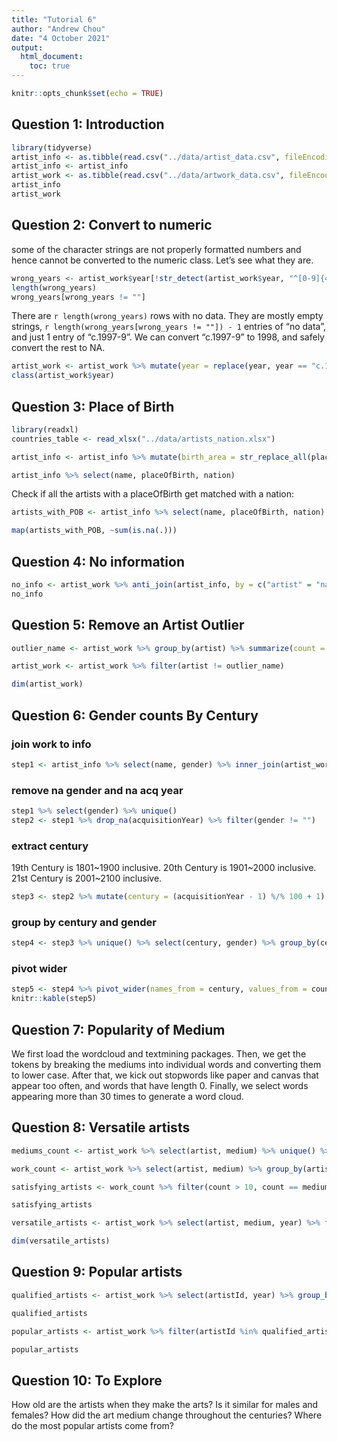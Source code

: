 ---
title: "Tutorial 6"
author: "Andrew Chou"
date: "4 October 2021"
output:
  html_document:
    toc: true
---

```{r setup, include=FALSE}
knitr::opts_chunk$set(echo = TRUE)
```

## Question 1: Introduction
```{r, warning = FALSE, message = FALSE}
library(tidyverse)
artist_info <- as.tibble(read.csv("../data/artist_data.csv", fileEncoding = "UTF-8-BOM"))
artist_info <- artist_info
artist_work <- as.tibble(read.csv("../data/artwork_data.csv", fileEncoding = "UTF-8-BOM"))
artist_info
artist_work
```

## Question 2: Convert to numeric
some of the character strings are not properly formatted numbers and hence cannot be converted to the numeric class. Let's see what they are.
```{r}
wrong_years <- artist_work$year[!str_detect(artist_work$year, "^[0-9]{4}")]
length(wrong_years)
wrong_years[wrong_years != ""]
```

There are `r length(wrong_years)` rows with no data. They are mostly empty strings, `r length(wrong_years[wrong_years != ""]) - 1` entries of "no data", and just 1 entry of "c.1997-9". We can convert "c.1997-9" to 1998, and safely convert the rest to NA.

```{r}
artist_work <- artist_work %>% mutate(year = replace(year, year == "c.1997-9", "1998")) %>% mutate(year = as.numeric(year))
class(artist_work$year)
```

## Question 3: Place of Birth
```{r}
library(readxl)
countries_table <- read_xlsx("../data/artists_nation.xlsx")

artist_info <- artist_info %>% mutate(birth_area = str_replace_all(placeOfBirth, ".*, ", "")) %>% left_join(countries_table) %>% select(-birth_area)

artist_info %>% select(name, placeOfBirth, nation)
```

Check if all the artists with a placeOfBirth get matched with a nation:
```{r}
artists_with_POB <- artist_info %>% select(name, placeOfBirth, nation) %>% filter(placeOfBirth != "")

map(artists_with_POB, ~sum(is.na(.)))
```

## Question 4: No information
```{r}
no_info <- artist_work %>% anti_join(artist_info, by = c("artist" = "name")) %>% select(artist, artistId) %>% unique()
no_info
```

## Question 5: Remove an Artist Outlier
```{r}
outlier_name <- artist_work %>% group_by(artist) %>% summarize(count = n()) %>% filter(count == max(count)) %>% pull(1)

artist_work <- artist_work %>% filter(artist != outlier_name)

dim(artist_work)
```

## Question 6: Gender counts By Century
### join work to info
```{r}
step1 <- artist_info %>% select(name, gender) %>% inner_join(artist_work, by = c("name" = "artist"))
```

### remove na gender and na acq year
```{r}
step1 %>% select(gender) %>% unique()
step2 <- step1 %>% drop_na(acquisitionYear) %>% filter(gender != "")
```

### extract century
19th Century is 1801~1900 inclusive.
20th Century is 1901~2000 inclusive.
21st Century is 2001~2100 inclusive.
```{r}
step3 <- step2 %>% mutate(century = (acquisitionYear - 1) %/% 100 + 1)
```

### group by century and gender
```{r}
step4 <- step3 %>% unique() %>% select(century, gender) %>% group_by(century, gender) %>% summarize(count = n())
```

### pivot wider
```{r}
step5 <- step4 %>% pivot_wider(names_from = century, values_from = count) %>% rename("19th C." = "19", "20th C." = "20", "21st C." = "21")
knitr::kable(step5)
```

## Question 7: Popularity of Medium
We first load the wordcloud and textmining packages. Then, we get the tokens by breaking the mediums into individual words and converting them to lower case. After that, we kick out stopwords like paper and canvas that appear too often, and words that have length 0. Finally, we select words appearing more than 30 times to generate a word cloud.

## Question 8: Versatile artists
```{r}
mediums_count <- artist_work %>% select(artist, medium) %>% unique() %>% group_by(artist) %>% summarize(mediums = n())

work_count <- artist_work %>% select(artist, medium) %>% group_by(artist) %>% summarize(count = n()) %>% inner_join(mediums_count, by = "artist")

satisfying_artists <- work_count %>% filter(count > 10, count == mediums) %>% pull(1)

satisfying_artists

versatile_artists <- artist_work %>% select(artist, medium, year) %>% filter(artist %in% satisfying_artists)

dim(versatile_artists)
```

## Question 9: Popular artists
```{r}
qualified_artists <- artist_work %>% select(artistId, year) %>% group_by(artistId) %>% summarize(first = min(year), count = n()) %>% filter(first >= 1970, count >= 10) %>% pull(1)

qualified_artists

popular_artists <- artist_work %>% filter(artistId %in% qualified_artists) %>% mutate(diff = acquisitionYear - year) %>% group_by(artistId) %>% summarize(median_yrs = median(diff)) %>% filter(median_yrs <= 1)

popular_artists
```

## Question 10: To Explore
How old are the artists when they make the arts? Is it similar for males and females? How did the art medium change throughout the centuries? Where do the most popular artists come from? 
